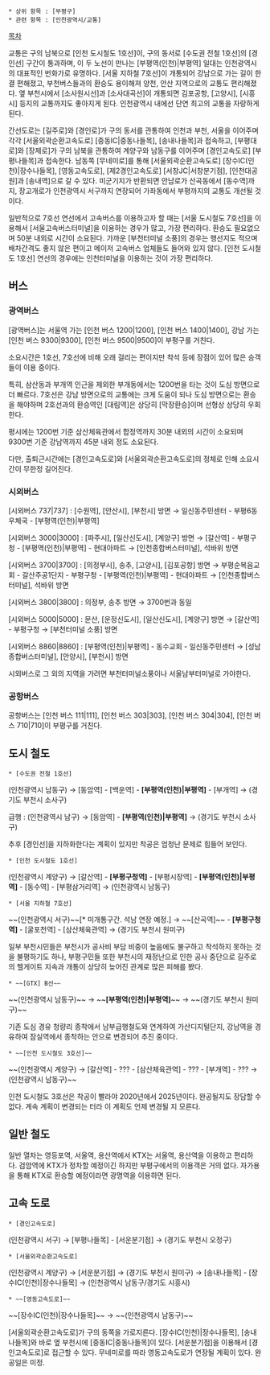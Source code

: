  * 상위 항목 : [부평구]
 * 관련 항목 : [인천광역시/교통]

[[목차]]

교통은 구의 남북으로 [인천 도시철도 1호선]이, 구의 동서로 [수도권 전철 1호선]의 [경인선] 구간이 통과하며, 이 두 노선이 만나는 [부평역(인천)|부평역] 일대는 인천광역시의 대표적인 번화가로 유명하다. [서울 지하철 7호선]이 개통되어 강남으로 가는 길이 한결 편해졌고, 부천버스들과의 환승도 용이해져 양천, 안산 지역으로의 교통도 편리해졌다. 옆 부천시에서 [소사원시선]과 [소사대곡선]이 개통되면 김포공항, [고양시], [시흥시] 등지의 교통까지도 좋아지게 된다. 인천광역시 내에선 단연 최고의 교통을 자랑하게 된다.

간선도로는 [길주로]와 [경인로]가 구의 동서를 관통하여 인천과 부천, 서울을 이어주며 각각 [서울외곽순환고속도로] [중동IC|중동나들목], [송내나들목]과 접속하고, [부평대로]와 [장제로]가 구의 남북을 관통하여 계양구와 남동구를 이어주며 [경인고속도로] [부평나들목]과 접속한다. 남동쪽 [무네미로]를 통해 [서울외곽순환고속도로] [장수IC(인천)|장수나들목], [영동고속도로], [제2경인고속도로] [서창JC|서창분기점], [인천대공원]과 [송내역]으로 갈 수 있다. 미군기지가 반환되면 안남로가 산곡동에서 [동수역]까지, 장고개로가 인천광역시 서구까지 연장되어 가좌동에서 부평까지의 교통도 개선될 것이다.

일반적으로 7호선 연선에서 고속버스를 이용하고자 할 때는 [서울 도시철도 7호선]을 이용해서 [서울고속버스터미널]을 이용하는 경우가 많고, 가장 편리하다. 환승도 필요없으며 50분 내외로 시간이 소요된다. 가까운 [부천터미널 소풍]의 경우는 행선지도 적으며 배차간격도 좋지 않은 편이고 메이저 고속버스 업체들도 들어와 있지 않다. [인천 도시철도 1호선] 연선의 경우에는 인천터미널을 이용하는 것이 가장 편리하다.

== 버스 ==

=== 광역버스 ===

[광역버스]는 서울역 가는 [인천 버스 1200|1200], [인천 버스 1400|1400], 강남 가는 [인천 버스 9300|9300], [인천 버스 9500|9500]이 부평구를 거친다.

소요시간은 1호선, 7호선에 비해 오래 걸리는 편이지만 착석 등에 장점이 있어 많은 승객들이 이용 중이다.

특히, 삼산동과 부개역 인근을 제외한 부개동에서는 1200번을 타는 것이 도심 방면으로 더 빠르다. 7호선은 강남 방면으로의 교통에는 크게 도움이 되나 도심 방면으로는 환승을 해야하며 2호선과의 환승역인 [대림역]은 상당히 [막장환승]이며 선형상 상당히 우회한다.

평시에는 1200번 기준 삼산체육관에서 합정역까지 30분 내외의 시간이 소요되며 9300번 기준 강남역까지 45분 내외 정도 소요된다.

다만, 출퇴근시간에는 [경인고속도로]와 [서울외곽순환고속도로]의 정체로 인해 소요시간이 무한정 길어진다.
=== 시외버스 ===
[시외버스 737|737] : [수원역], [안산시], [부천시] 방면 → 일신동주민센터 - 부평6동우체국 - [부평역(인천)|부평역]

[시외버스 3000|3000] : [파주시], [일산신도시], [계양구] 방면 → [갈산역] - 부평구청 - [부평역(인천)|부평역] - 현대아파트 → [인천종합버스터미널], 석바위 방면

[시외버스 3700|3700] : [의정부시], 송추, [고양시], [김포공항] 방면 → 부평순복음교회 - 갈산주공1단지 - 부평구청 - [부평역(인천)|부평역] - 현대아파트 → [인천종합버스터미널], 석바위 방면

[시외버스 3800|3800] : 의정부, 송추 방면 → 3700번과 동일

[시외버스 5000|5000] : 문산, [운정신도시], [일산신도시], [계양구] 방면 → [갈산역] - 부평구청 → [부천터미널 소풍] 방면

[시외버스 8860|8860] : [부평역(인천)|부평역] - 동수교회 - 일신동주민센터 → [성남종합버스터미널], [안양시], [부천시] 방면

시외버스로 그 외의 지역을 가려면 부천터미널소풍이나 서울남부터미널로 가야한다.

=== 공항버스 ===
공항버스는 [인천 버스 111|111], [인천 버스 303|303], [인천 버스 304|304], [인천 버스 710|710]이 부평구를 거친다.

== 도시 철도 ==
 * [수도권 전철 1호선]
(인천광역시 남동구) → [동암역] - [백운역] - '''[부평역(인천)|부평역]''' - [부개역] → (경기도 부천시 소사구)

급행 : (인천광역시 남구) → [동암역] - '''[부평역(인천)|부평역]''' → (경기도 부천시 소사구)

추후 [경인선]을 지하화한다는 계획이 있지만 착공은 엄청난 문제로 힘들어 보인다.

 * [인천 도시철도 1호선]
(인천광역시 계양구) → [갈산역] - '''[부평구청역]''' - [부평시장역] - '''[부평역(인천)|부평역]''' - [동수역] - [부평삼거리역] → (인천광역시 남동구)

 * [서울 지하철 7호선]
~~(인천광역시 서구)~~[* 미개통구간. 석남 연장 예정.] → ~~[산곡역]~~ - '''[부평구청역]''' - [굴포천역] - [삼산체육관역] → (경기도 부천시 원미구)

일부 부천시민들은 부천시가 공사비 부담 비중이 높음에도 불구하고 착석하지 못하는 것을 불평하기도 하나, 부평구민들 또한 부천시의 재정난으로 인한 공사 중단으로 길주로의 헬게이트 지속과 개통이 상당히 늦어진 관계로 많은 피해를 봤다.

 * ~~[GTX] B선~~
~~(인천광역시 남동구)~~ → ~~'''[부평역(인천)|부평역]'''~~ → ~~(경기도 부천시 원미구)~~

기존 도심 경유 청량리 종착에서 남부급행철도와 연계하여 가산디지털단지, 강남역을 경유하여 잠실역에서 종착하는 안으로 변경되어 추진 중이다.

 * ~~[인천 도시철도 3호선]~~

~~(인천광역시 계양구) → [갈산역] - ??? - [삼산체육관역] - ??? - [부개역] - ??? → (인천광역시 남동구)~~

인천 도시철도 3호선은 착공이 빨라야 2020년에서 2025년이다. 완공될지도 장담할 수 없다. 계속 계획이 변경되는 터라 이 계획도 언제 변경될 지 모른다.

== 일반 철도 ==
일반 열차는 영등포역, 서울역, 용산역에서 KTX는 서울역, 용산역을 이용하고 편리하다. 검암역에 KTX가 정차할 예정이긴 하지만 부평구에서의 이용객은 거의 없다. 자가용을 통해 KTX로 환승할 예정이라면 광명역을 이용하면 된다.

== 고속 도로 ==
 * [경인고속도로]
(인천광역시 서구) → [부평나들목] - [서운분기점] → (경기도 부천시 오정구)

 * [서울외곽순환고속도로]
(인천광역시 계양구) → [서운분기점] → (경기도 부천시 원미구) → [송내나들목] - [장수IC(인천)|장수나들목] → (인천광역시 남동구/경기도 시흥시)

 * ~~[영동고속도로]~~

~~[장수IC(인천)|장수나들목]~~ → ~~(인천광역시 남동구)~~

[서울외곽순환고속도로]가 구의 동쪽을 가로지른다. [장수IC(인천)|장수나들목], [송내나들목]와 바로 옆 부천시에 [중동IC|중동나들목]이 있다. [서운분기점]을 이용해서 [경인고속도로]로 접근할 수 있다. 무네미로를 따라 영동고속도로가 연장될 계획이 있다. 완공일은 미정.
